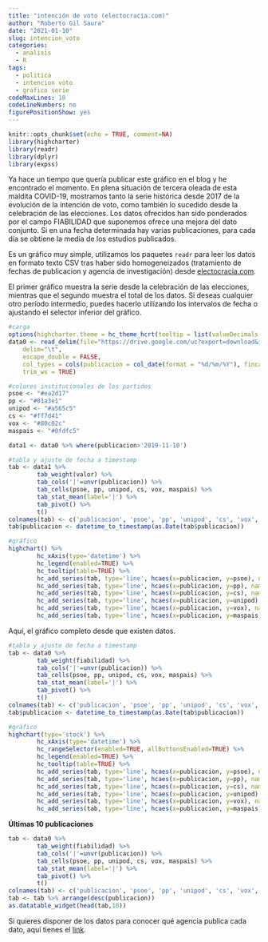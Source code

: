```yaml
---
title: "intención de voto (electocracia.com)"
author: "Roberto Gil Saura"
date: "2021-01-10"
slug: intencion_voto
categories:
  - analisis
  - R
tags:
  - politica
  - intencion voto
  - grafico serie
codeMaxLines: 10
codeLineNumbers: no
figurePositionShow: yes
---
```



```r
knitr::opts_chunk$set(echo = TRUE, comment=NA)
library(highcharter)
library(readr)
library(dplyr)
library(expss)
```

Ya hace un tiempo que quería publicar este gráfico en el blog y he encontrado el momento. En plena situación de tercera oleada de esta maldita COVID-19, mostramos tanto la serie histórica desde 2017 de la evolución de la intención de voto, como también lo sucedido desde la celebración de las elecciones. Los datos ofrecidos han sido ponderados por el campo FIABILIDAD que suponemos ofrece una mejora del dato conjunto. Si en una fecha determinada hay varias publicaciones, para cada día se obtiene la media de los estudios publicados.

Es un gráfico muy simple, utilizamos los paquetes `readr` para leer los datos en formato texto CSV tras haber sido homogeneizados (tratamiento de fechas de publicacion y agencia de investigación) desde [electocracia.com](https://electocracia.com/#historico).

El primer gráfico muestra la serie desde la celebración de las elecciones, mientras que el segundo muestra el total de los datos. Si deseas cualquier otro período intermedio, puedes hacerlo utilizando los intervalos de fecha o ajustando el selector inferior del gráfico.


```r
#carga
options(highcharter.theme = hc_theme_hcrt(tooltip = list(valueDecimals = 2)))
data0 <- read_delim(file="https://drive.google.com/uc?export=download&id=1vg2KxfhLaT4-FgVIuXvq_YIFyuQxtnkC",
    delim="\t", 
    escape_double = FALSE, 
    col_types = cols(publicacion = col_date(format = "%d/%m/%Y"), fincampo = col_skip()), 
    trim_ws = TRUE)

#colores institucionales de los partidos
psoe <- "#ea2d17"
pp <- "#01a3e1"
unipod <- "#a565c5"
cs <- "#ff7d41"
vox <- "#80c02c"
maspais <- "#0fdfc5"

data1 <- data0 %>% where(publicacion>'2019-11-10')

#tabla y ajuste de fecha a timestamp
tab <- data1 %>% 
        tab_weight(valor) %>% 
        tab_cols('|'=unvr(publicacion)) %>% 
        tab_cells(psoe, pp, unipod, cs, vox, maspais) %>%
        tab_stat_mean(label='|') %>% 
        tab_pivot() %>% 
        t()
colnames(tab) <- c('publicacion', 'psoe', 'pp', 'unipod', 'cs', 'vox', 'maspais')
tab$publicacion <- datetime_to_timestamp(as.Date(tab$publicacion))

#gráfico
highchart() %>% 
        hc_xAxis(type='datetime') %>%
        hc_legend(enabled=TRUE) %>%
        hc_tooltip(table=TRUE) %>% 
        hc_add_series(tab, type='line', hcaes(x=publicacion, y=psoe), name='psoe', color=psoe) %>% 
        hc_add_series(tab, type='line', hcaes(x=publicacion, y=pp), name='pp', color=pp) %>% 
        hc_add_series(tab, type='line', hcaes(x=publicacion, y=cs), name='cs', color=cs) %>% 
        hc_add_series(tab, type='line', hcaes(x=publicacion, y=unipod), name='unipod', color=unipod) %>% 
        hc_add_series(tab, type='line', hcaes(x=publicacion, y=vox), name='vox', color=vox) %>% 
        hc_add_series(tab, type='line', hcaes(x=publicacion, y=maspais), name='maspais', color=maspais)
```

Aquí, el gráfico completo desde que existen datos.

```r
#tabla y ajuste de fecha a timestamp
tab <- data0 %>% 
        tab_weight(fiabilidad) %>% 
        tab_cols('|'=unvr(publicacion)) %>% 
        tab_cells(psoe, pp, unipod, cs, vox, maspais) %>%
        tab_stat_mean(label='|') %>% 
        tab_pivot() %>% 
        t()
colnames(tab) <- c('publicacion', 'psoe', 'pp', 'unipod', 'cs', 'vox', 'maspais')
tab$publicacion <- datetime_to_timestamp(as.Date(tab$publicacion))

#gráfico
highchart(type='stock') %>% 
        hc_xAxis(type='datetime') %>%
        hc_rangeSelector(enabled=TRUE, allButtonsEnabled=TRUE) %>% 
        hc_legend(enabled=TRUE) %>%
        hc_tooltip(table=TRUE) %>% 
        hc_add_series(tab, type='line', hcaes(x=publicacion, y=psoe), name='psoe', color=psoe) %>% 
        hc_add_series(tab, type='line', hcaes(x=publicacion, y=pp), name='pp', color=pp) %>% 
        hc_add_series(tab, type='line', hcaes(x=publicacion, y=cs), name='cs', color=cs) %>% 
        hc_add_series(tab, type='line', hcaes(x=publicacion, y=unipod), name='unipod', color=unipod) %>% 
        hc_add_series(tab, type='line', hcaes(x=publicacion, y=vox), name='vox', color=vox) %>% 
        hc_add_series(tab, type='line', hcaes(x=publicacion, y=maspais), name='maspais', color=maspais)
```


**Últimas 10 publicaciones**

```r
tab <- data0 %>% 
        tab_weight(fiabilidad) %>% 
        tab_cols('|'=unvr(publicacion)) %>%
        tab_cells(psoe, pp, unipod, cs, vox, maspais) %>%
        tab_stat_mean(label='|') %>% 
        tab_pivot() %>% 
        t()
colnames(tab) <- c('publicacion', 'psoe', 'pp', 'unipod', 'cs', 'vox', 'maspais')
tab <- tab %>% arrange(desc(publicacion))
as.datatable_widget(head(tab,10)) 
```

Si quieres disponer de los datos para conocer qué agencia publica cada dato, aquí tienes el [link](https://drive.google.com/uc?export=download&id=1vg2KxfhLaT4-FgVIuXvq_YIFyuQxtnkC).
